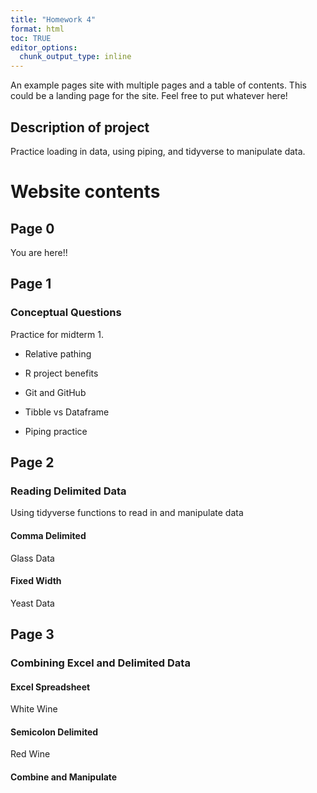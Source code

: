 ```yaml
---
title: "Homework 4"
format: html
toc: TRUE
editor_options: 
  chunk_output_type: inline
---
```


An example pages site with multiple pages and a table of contents.
This could be a landing page for the site. Feel free to put whatever here!


## Description of project
Practice loading in data, using piping, and tidyverse to manipulate data.

# Website contents

## Page 0

You are here!!

## Page 1

### Conceptual Questions

Practice for midterm 1.

- Relative pathing

- R project benefits

- Git and GitHub

- Tibble vs Dataframe

- Piping practice

## Page 2

### Reading Delimited Data

Using tidyverse functions to read in and manipulate data

#### Comma Delimited

Glass Data

#### Fixed Width

Yeast Data

## Page 3

### Combining Excel and Delimited Data

#### Excel Spreadsheet

White Wine

#### Semicolon Delimited

Red Wine

#### Combine and Manipulate